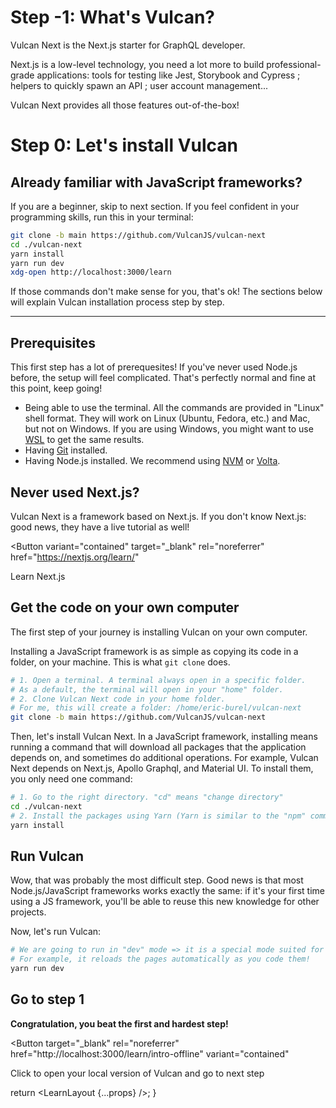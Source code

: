
# Step -1: What's Vulcan?

Vulcan Next is the Next.js starter for GraphQL developer.

Next.js is a low-level technology, you need a lot more to build professional-grade applications:
tools for testing like Jest, Storybook and Cypress ; helpers to quickly spawn an API ; user
account management...

Vulcan Next provides all those features out-of-the-box!

# Step 0: Let's install Vulcan

## Already familiar with JavaScript frameworks?

If you are a beginner, skip to next section.
If you feel confident in your programming skills, run this in your terminal:

```sh
git clone -b main https://github.com/VulcanJS/vulcan-next
cd ./vulcan-next
yarn install
yarn run dev
xdg-open http://localhost:3000/learn
```

If those commands don't make sense for you, that's ok! The sections below will explain
Vulcan installation process step by step.

---

## Prerequisites

This first step has a lot of prerequesites! If you've never used Node.js before, the setup will feel complicated.
That's perfectly normal and fine at this point, keep going!

- Being able to use the terminal. All the commands are provided in "Linux" shell format. They will work
  on Linux (Ubuntu, Fedora, etc.) and Mac, but not on Windows. If you are using Windows, you might want to use [WSL](https://docs.microsoft.com/fr-fr/windows/wsl/install) to get the same results.
- Having [Git](https://git-scm.com/) installed.
- Having Node.js installed. We recommend using [NVM](https://github.com/nvm-sh/nvm) or [Volta](https://volta.sh/).

## Never used Next.js?

Vulcan Next is a framework based on Next.js.
If you don't know Next.js: good news, they have a live tutorial as well!

<Button
  variant="contained"
  target="_blank"
  rel="noreferrer"
  href="https://nextjs.org/learn/"
>
  Learn Next.js
</Button>

## Get the code on your own computer

The first step of your journey is installing Vulcan on your own computer.

Installing a JavaScript framework is as simple as copying its code in a folder, on your machine. This is what `git clone` does.

```sh
# 1. Open a terminal. A terminal always open in a specific folder.
# As a default, the terminal will open in your "home" folder.
# 2. Clone Vulcan Next code in your home folder.
# For me, this will create a folder: /home/eric-burel/vulcan-next
git clone -b main https://github.com/VulcanJS/vulcan-next
```

Then, let's install Vulcan Next. In a JavaScript framework, installing means running a command that will
download all packages that the application depends on, and sometimes do additional operations.
For example, Vulcan Next depends on Next.js, Apollo Graphql, and Material UI. To install them,
you only need one command:

```sh
# 1. Go to the right directory. "cd" means "change directory"
cd ./vulcan-next
# 2. Install the packages using Yarn (Yarn is similar to the "npm" command, but better :))
yarn install
```

## Run Vulcan

Wow, that was probably the most difficult step. Good news is that most Node.js/JavaScript frameworks
works exactly the same: if it's your first time using a JS framework,
you'll be able to reuse this new knowledge for other projects.

Now, let's run Vulcan:

```sh
# We are going to run in "dev" mode => it is a special mode suited for developement.
# For example, it reloads the pages automatically as you code them!
yarn run dev
```

## Go to step 1

**Congratulation, you beat the first and hardest step!**

<Button
  target="_blank"
  rel="noreferrer"
  href="http://localhost:3000/learn/intro-offline"
  variant="contained"
>
  Click to open your local version of Vulcan and go to next step
</Button>

  return <LearnLayout {...props} />;
}

